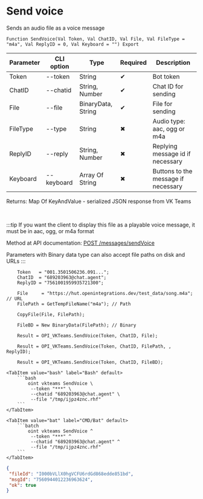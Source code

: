 ﻿---
sidebar_position: 3
description: Send voice and other functions to work with VKTeams in the Open Integration Package, a free open-source integration library for 1C:Enterprise 8, OneScript and CLI
keywords: [1C, 1С, 1С:Enterprise, 1С:Enterprise 8.3, API, Integration, Services, Exchange, OneScript, CLI, VKTeams]
---


# Send voice
 Sends an audio file as a voice message



`Function SendVoice(Val Token, Val ChatID, Val File, Val FileType = "m4a", Val ReplyID = 0, Val Keyboard = "") Export`

  | Parameter | CLI option | Type | Required | Description |
  |-|-|-|-|-|
  | Token | --token | String | &#x2714; | Bot token |
  | ChatID | --chatid | String, Number | &#x2714; | Chat ID for sending |
  | File | --file | BinaryData, String | &#x2714; | File for sending |
  | FileType | --type | String | &#x2716; | Audio type: aac, ogg or m4a |
  | ReplyID | --reply | String, Number | &#x2716; | Replying message id if necessary |
  | Keyboard | --keyboard | Array Of String | &#x2716; | Buttons to the message if necessary |

  
  Returns:  Map Of KeyAndValue - serialized JSON response from VK Teams

<br/>

:::tip
If you want the client to display this file as a playable voice message, it must be in aac, ogg, or m4a format

Method at API documentation: [POST /messages/sendVoice](https://teams.vk.com/botapi/#/messages/post_messages_sendVoice)

Parameters with Binary data type can also accept file paths on disk and URLs
:::
<br/>


```bsl title="1C:Enterprise/OneScript code example"
    Token   = "001.3501506236.091...";
    ChatID  = "689203963@chat.agent";
    ReplyID = "7561001959935721300";

    File     = "https://hut.openintegrations.dev/test_data/song.m4a"; // URL
    FilePath = GetTempFileName("m4a"); // Path

    CopyFile(File, FilePath);

    FileBD = New BinaryData(FilePath); // Binary

    Result = OPI_VKTeams.SendVoice(Token, ChatID, File);

    Result = OPI_VKTeams.SendVoice(Token, ChatID, FilePath, , ReplyID);

    Result = OPI_VKTeams.SendVoice(Token, ChatID, FileBD);
```
 

 <Tabs>
  
    <TabItem value="bash" label="Bash" default>
        ```bash
            oint vkteams SendVoice \
             --token "***" \
             --chatid "689203963@chat.agent" \
             --file "/tmp/ijpz4znc.rhf"
        ```
    </TabItem>
  
    <TabItem value="bat" label="CMD/Bat" default>
        ```batch
            oint vkteams SendVoice ^
             --token "***" ^
             --chatid "689203963@chat.agent" ^
             --file "/tmp/ijpz4znc.rhf"
        ```
    </TabItem>
</Tabs>


```json title="Result"
{
 "fileId": "I000bVLlX0hgVCFU6rdGd868edde851bd",
 "msgId": "7560944012236963624",
 "ok": true
}
```
